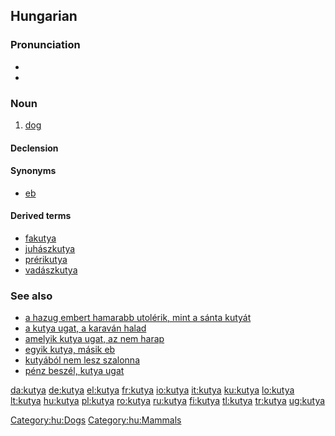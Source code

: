 ==Hungarian==

===Pronunciation===
* {{IPA|/ˈkucɒ/|lang=hu}}
* {{hyphenation|ku|tya}}

===Noun===
{{hu-noun|pl=kutyák}}

# [[dog]]

====Declension====
{{hu-decl-k-back|kuty|á|ul=y}}{{hu-pos-tok|kutyá}}

====Synonyms====
* [[eb]]

====Derived terms====
* [[fakutya]]
* [[juhászkutya]]
* [[prérikutya]]
* [[vadászkutya]]

===See also===
* [[a hazug embert hamarabb utolérik, mint a sánta kutyát]]
* [[a kutya ugat, a karaván halad]]
* [[amelyik kutya ugat, az nem harap]]
* [[egyik kutya, másik eb]]
* [[kutyából nem lesz szalonna]]
* [[pénz beszél, kutya ugat]]

[[Category:hu:Dogs]]
[[Category:hu:Mammals]]

[[da:kutya]]
[[de:kutya]]
[[el:kutya]]
[[fr:kutya]]
[[io:kutya]]
[[it:kutya]]
[[ku:kutya]]
[[lo:kutya]]
[[lt:kutya]]
[[hu:kutya]]
[[pl:kutya]]
[[ro:kutya]]
[[ru:kutya]]
[[fi:kutya]]
[[tl:kutya]]
[[tr:kutya]]
[[ug:kutya]]